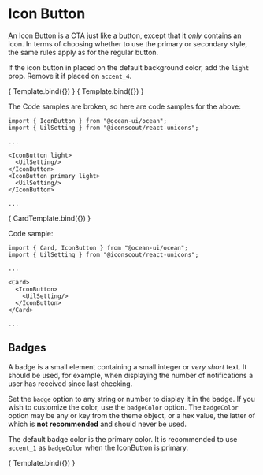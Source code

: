 
<Meta title="MDX/Icon Button" component={IconButton} />


# Icon Button

An Icon Button is a CTA just like a button, except that it _only_ contains an icon. In terms of choosing whether to use the primary or secondary style, the same rules apply as for the regular button.

If the icon button in placed on the default background color, add the `light` prop. Remove it if placed on `accent_4`.

<Canvas>
  <Story name="Default" args={{ primary: false, light: true }}>
    { Template.bind({}) }
  </Story>
  <Story name="Primary" args={{ primary: true, light: true }}>
    { Template.bind({}) }
  </Story>
</Canvas>

<ArgsTable story="Default"/>

The Code samples are broken, so here are code samples for the above:
```tsx
import { IconButton } from "@ocean-ui/ocean";
import { UilSetting } from "@iconscout/react-unicons";

...

<IconButton light>
  <UilSetting/>
</IconButton>
<IconButton primary light>
  <UilSetting/>
</IconButton>

...
```

<Canvas>
  <Story name="On Card" args={{ primary: false, light: false }}>
    { CardTemplate.bind({}) }
  </Story>
</Canvas>

<ArgsTable story="On Card"/>

Code sample:
```tsx
import { Card, IconButton } from "@ocean-ui/ocean";
import { UilSetting } from "@iconscout/react-unicons";

...

<Card>
  <IconButton>
    <UilSetting/>
  </IconButton>
</Card>

...
```

## Badges
A badge is a small element containing a small integer or *very short* text. It should be used, for example, when displaying the number of notifications a user has received since last checking.

Set the `badge` option to any string or number to display it in the badge. If you wish to customize the color, use the `badgeColor` option. The `badgeColor` option may be any or key from the theme object, or a hex value, the latter of which is **not recommended** and should never be used.

The default badge color is the primary color. It is recommended to use `accent_1` as `badgeColor` when the IconButton is primary.

<Canvas>
  <Story name="Badge" args={{ primary: false, light: false, badge: 5, badgeColor: 'primary' }}>
    { Template.bind({}) }
  </Story>
</Canvas>

<ArgsTable story="Badge"/>